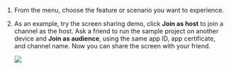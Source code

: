 <PlatformWrapper platform="web">

1. From the menu, choose the feature or scenario you want to experience.

1. As an example, try the screen sharing demo, click **Join as host** to join a channel as the host. Ask a friend to run the sample project on another device and **Join as audience**, using the same app ID, app certificate, and channel name. Now you can share the screen with your friend.

    ![](/images/video-sdk/run-compile-web-step-2.png)

</PlatformWrapper>